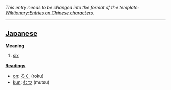 ''This entry needs to be changed into the format of the template: [[Wiktionary:Entries on Chinese characters]].''
----

== [[Japanese]] ==

'''Meaning'''
#[[six]]

'''[[Reading]]s'''
*[[on]]: [[ろく]] (roku)
*[[kun]]: [[むつ]] (mutsu)